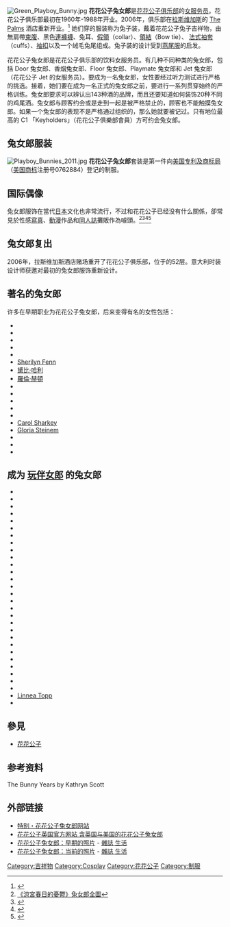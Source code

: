 {{Copy edit|time=2021-02-13T05:11:44+00:00}}
[[Image:Green_Playboy_Bunny.jpg|thumb]]
'''花花公子兔女郎'''是[[花花公子俱乐部|花花公子俱乐部]]的[[服务员|女服务员]]。花花公子俱乐部最初在1960年-1988年开业。2006年，俱乐部在[[拉斯维加斯|拉斯维加斯]]的 [[The_Palms|The Palms]] 酒店重新开业。<ref name='Playboy'>{{cite web
 |url=http://www.washingtonpost.com/wp-dyn/content/article/2006/10/01/AR2006100100291.html
 |title=New Playboy club opens in Vegas
 |author=RYAN NAKASHIMA
 |publisher=Washington Post
 |date=10-01-2006
 |accessdate=2008-10-18
 |archive-date=2019-07-27
 |archive-url=https://web.archive.org/web/20190727171359/http://www.washingtonpost.com/wp-dyn/content/article/2006/10/01/AR2006100100291.html
 |dead-url=no
 }}</ref> 她们穿的服装称为兔子装，戴着花花公子兔子吉祥物，由無肩帶[[束腹|束腹]]、黑色[[連褲襪|連褲襪]]、兔耳、[[衣领|假領]]（collar）、[[領結|領結]]（Bow tie）、 [[火槍手袖口|法式袖套]]（cuffs）、[[袖扣|袖扣]]以及一个绒毛兔尾组成。兔子装的设计受到[[燕尾服|燕尾服]]的启发。

花花公子兔女郎是花花公子俱乐部的饮料女服务员。有几种不同种类的兔女郎，包括 Door 兔女郎、香烟兔女郎、Floor 兔女郎、Playmate 兔女郎和 Jet 兔女郎（花花公子 Jet 的女服务员）。要成为一名兔女郎，女性要经过听力测试进行严格的挑选。接着，她们要在成为一名正式的兔女郎之前，要进行一系列贯穿始终的严格训练。兔女郎要求可以辨认出143种酒的品牌，而且还要知道如何装饰20种不同的鸡尾酒。兔女郎与顾客约会或是走到一起是被严格禁止的，顾客也不能触摸兔女郎。如果一个兔女郎的表现不是严格通过组织的，那么她就要被记过。只有地位最高的 C1 「Keyholders」（花花公子俱樂部會員）方可约会兔女郎。

==兔女郎服装==
[[Image:Playboy_Bunnies_2011.jpg|thumb]]
'''花花公子兔女郎'''套装是第一件向[[美国专利及商标局|美国专利及商标局]]（[[美国|美国]][[商标|商标]]注册号0762884）登记的制服。

==国际偶像== 
兔女郎服饰在當代[[日本|日本]]文化也非常流行，不过和花花公子已经没有什么關係，卻常見於性感[[寫真|寫真]]、[[動漫|動漫]]作品和[[同人誌|同人誌]]攤販作為噱頭。<ref>[http://img147.imageshack.us/i/bunnygroupkg2.jpg/ 《涼宮春日的憂鬱》兔女郎全圖]</ref><ref>{{Cite web |url=http://anime.xunlei.com/contents/d9/224526.shtml |title=《涼宮春日的憂鬱》朝比奈實玖瑠．兔女郎造型三色塗裝手辦 |accessdate=2010-07-29 |archive-date=2010-06-24 |archive-url=https://web.archive.org/web/20100624235402/http://anime.xunlei.com/contents/d9/224526.shtml |dead-url=no }}</ref><ref>{{Cite web |url=http://www.crimsonrain.com/2008/03/cosplay.html |title=水原有紗超靚超可愛COSPLAY──涼宮兔女郎 |accessdate=2010-07-29 |archive-date=2010-11-17 |archive-url=https://web.archive.org/web/20101117072137/http://www.crimsonrain.com/2008/03/cosplay.html |dead-url=no }}</ref><ref>{{Cite web |url=http://orientaldaily.on.cc/cnt/lifestyle/20100527/photo/0527-00315-008b4.jpg?t=1280400713389 |title=於同人誌活動出現的兔女郎 |accessdate=2010-07-29 |archive-date=2015-08-27 |archive-url=https://web.archive.org/web/20150827173215/http://orientaldaily.on.cc/cnt/lifestyle/20100527/photo/0527-00315-008b4.jpg?t=1280400713389 |dead-url=no }}</ref>

==兔女郎复出==
2006年，拉斯维加斯{{tsl|en|Palms Casino Resort||The Palms}}酒店赌场重开了花花公子俱乐部，位于{{lang|en|Fantasy Tower}}的52层。意大利时装设计师{{tsl|en|Roberto Cavalli|}}获邀对最初的兔女郎服饰重新设计。

==著名的兔女郎==
许多在早期职业为花花公子兔女郎，后来变得有名的女性包括：
*{{tsl|en|Barbara Bosson|}}
*{{tsl|en|Dale Bozzio|}}
*{{tsl|en|Julie Cobb|}}
*{{tsl|en|Carol Cleveland|}}
*{{tsl|en|Sara Dylan|}}
*[[Sherilyn_Fenn|Sherilyn Fenn]]
*[[黛比·哈利|黛比·哈利]]
*[[羅倫·赫頓|羅倫·赫頓]]
*{{tsl|en|Lynne Moody|}}
*{{tsl|en|Patricia Quinn|}}
*{{tsl|en|Dolly Read|}}
*{{tsl|en|Maria Richwine|}}
*{{tsl|en|Kathryn Leigh Scott|}}
*[[瓊·邦·喬飛|Carol Sharkey]]
*[[Gloria_Steinem|Gloria Steinem]]
*{{tsl|en|Susan Sullivan|}}
*{{tsl|en|Kimba Wood|}}
*{{tsl|en|Jackie Zeman|}}

==成为 [[玩伴女郎|玩伴女郎]] 的兔女郎==
* {{tsl|en|Helena Antonaccio|}}
* {{tsl|en|Deanna Baker|}}
* {{tsl|en|Lannie Balcom|}} 
* {{tsl|en|Kai Brendlinger|}}
* {{tsl|en|Dianne Chandler|}}
* {{tsl|en|Karen Christy|}}
* {{tsl|en|Sharon Clark|}}
* {{tsl|en|June Cochran|}}
* {{tsl|en|Candace Collins|}}
* {{tsl|en|Karla Conway|}}
* {{tsl|en|Debbie Ellison|}}
* {{tsl|en|Ava Fabian|}}
* {{tsl|en|Jennifer Jackson (model)||Jennifer Jackson}}
* {{tsl|en|Avis Kimble|}}
* {{tsl|en|Terri Kimball|}}
* {{tsl|en|Shay Knuth|}}
* {{tsl|en|Melinda Ross|}}
* {{tsl|en|Janet Lupo|}}
* {{tsl|en|Laura Lyons|}}
* {{tsl|en|Connie Mason|}}
* {{tsl|en|Avis Miller|}}
* {{tsl|en|Laura Misch|}}
* {{tsl|en|Patti Reynolds|}}
* {{tsl|en|Janis Schmitt|}}
* {{tsl|en|Dolly Read|}}
* {{tsl|en|Heather Van Every|}}
* {{tsl|en|Carol Vitale|}}
* {{tsl|en|Delores Wells|}}
* [[Linnea_Topp|Linnea Topp]]
* {{tsl|en|Rebecca Morris|}}

== 參見 ==
* [[花花公子|花花公子]]

==参考资料==
{{reflist|2}}
The Bunny Years by Kathryn Scott
==外部链接==
{{Commonscat|Playboy Bunnies}}
* [https://web.archive.org/web/20001206220700/http://www.explayboybunnies.com/ 特别・花花公子兔女郎网站]{{en icon}}
* [http://www.playboy.co.uk 花花公子英国官方网站 含英国与美国的花花公子兔女郎] {{Wayback|url=http://www.playboy.co.uk/ |date=20120130192422 }}{{en icon}}
* [https://web.archive.org/web/20100502053349/http://www.life.com/image/first/in-gallery/24921/playboy-bunnies-the-early-years#index/0 花花公子兔女郎：早期的照片] - [[生活_(雜誌)|雜誌 生活]]{{en icon}}
* [https://web.archive.org/web/20110115035715/http://www.life.com/image/first/in-gallery/24931/playboy-bunnies-today#index/0 花花公子兔女郎：当前的照片] - [[生活_(雜誌)|雜誌 生活]]{{en icon}}
{{扮裝}}
[[Category:吉祥物|Category:吉祥物]]
[[Category:Cosplay|Category:Cosplay]]
[[Category:花花公子|Category:花花公子]]
[[Category:制服|Category:制服]]